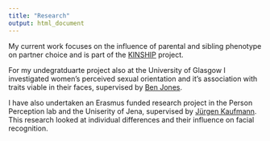 ```yaml
---
title: "Research"
output: html_document
---
```

My current work focuses on the influence of parental and sibling phenotype on partner choice and is part of the  [KINSHIP](https://erc.europa.eu/) project.  

For my undegratduarte project also at the University of Glasgow I investigated  women's perceived sexual orientation and it's association with traits viable in their faces, supervised by [Ben Jones](http://facelab.org/People/benjones). 

I have also undertaken an Erasmus funded research project in the Person Perception lab and the Uniserity of Jena, supervised by [Jürgen Kaufmann](http://www.allgpsy.uni-jena.de/jurgen-kaufmann/). This research looked at individual differences and their influence on facial recognition. 
